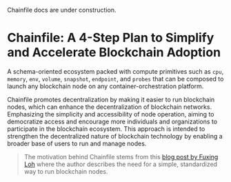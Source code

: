 
<Callout type="warning">Chainfile docs are under construction.</Callout>

# Chainfile: A 4-Step Plan to Simplify and Accelerate Blockchain Adoption

A schema-oriented ecosystem packed with compute primitives such as `cpu`, `memory`, `env`, `volume`, `snapshot`,
`endpoint`, and `probes` that can be composed to launch any blockchain node on any container-orchestration platform.

Chainfile promotes decentralization by making it easier to run blockchain nodes,
which can enhance the decentralization of blockchain networks.
Emphasizing the simplicity and accessibility of node operation,
aiming to democratize access
and encourage more individuals and organizations to participate in the blockchain ecosystem.
This approach is intended
to strengthen the decentralized nature of blockchain technology
by enabling a broader base of users to run and manage nodes.

> The motivation behind Chainfile stems from this [blog post by Fuxing Loh](https://fuxing.dev/2024/chainfile)
> where the author describes the need for a simple,
> standardized way to run blockchain nodes.
